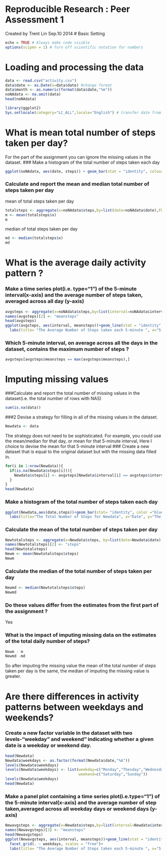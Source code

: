 Reproducible Research : Peer Assessment 1
========================================================
Created by Trent Lin Sep.10 2014
# Basic Setting
```r
echo = TRUE # Always make code visible
options(scipen = 1) # Turn off scientific notation for numbers
```
# Loading and processing the data
```r
data <- read.csv("activity.csv")
data$date <- as.Date(x=data$date) #change format
data$month <- as.numeric(format(data$date,"%m"))
noNAdata <- na.omit(data)
head(noNAdata)
```
```r
library(ggplot2)
Sys.setlocale(category="LC_ALL",locale="English") # transfer date from Traditional Chinese to English
```
# What is mean total number of steps taken per day?
For the part of the assignment you can ignore the missing values in the dataset.
### Make a histogram of the total number of steps taken each day
```r
ggplot(noNAdata, aes(date, steps)) + geom_bar(stat = "identity", colour = "green",fill="green", width = 0.5) + labs(title= "Histogram of Total Number of Steps taken each day ", x="Date", y="Total Number of Steps")
```
### Calculate and report the mean and median total number of steps taken per day

mean of total steps taken per day
```r
totalsteps <- aggregate(x=noNAdata$steps,by=list(date=noNAdata$date),FUN= sum)
m <- mean(totalsteps$x)
m
```
median of total steps taken per day
```r
md <- median(totalsteps$x)
md
```
# What is the average daily activity pattern ?
### Make a time series plot(i.e. type="1") of the 5-minute interval(x-axis) and the average number of steps taken, averaged across all day (y-axis)
```r
avgsteps <- aggregate(x=noNAdata$steps,by=list(interval=noNAdata$interval),FUN= mean)
names(avgsteps)[2] <- "meansteps"
head(avgsteps)
ggplot(avgsteps, aes(interval, meansteps))+geom_line(stat = "identity", color ="green",size=1)+
  labs(title= "The Average Number of Steps taken each 5-minute ", x="5-minute interval", y="Average Number of Steps")
```
### Which 5-minute interval, on average across all the days in the dataset, contains the maximum number of steps ?
```r
avgsteps[avgsteps$meansteps == max(avgsteps$meansteps),]
```
# Imputing missing values
###Calculate and report the total number of missing values in the dataset(i.e. the total number of rows with NAS)
```r
sum(is.na(data))
```
###2 Devise a strategy for filling in all of the missing values in the dataset.
```r
Newdata <- data
```
The strategy does not need to be sophisticated. For example, you could use the mean/median for that day, or mean for that 5-minute interval,
Here I choice to devise the mean for that 5-minute interval
### Create a new dataset that is equal to the original dataset but with the missing data filled in.
```r
for(i in 1:nrow(Newdata)){
  if(is.na(Newdata$steps[i])){
    Newdata$steps[i] <- avgsteps[Newdata$interval[i] == avgsteps$interval,]$meansteps
  }
}
head(Newdata)
```
### Make a histogram of the total number of steps taken each day
```r
ggplot(Newdata,aes(date,steps))+geom_bar(stat= "identity", color ="blue", fill="blue", width= 0.5)+
  labs(title="The Total Number of Steps for Newdata", x="Date", y="The Total Number of Steps")
```
### Calculate the mean of the total number of steps taken per day
```r
Newtotalsteps <- aggregate(x=Newdata$steps, by=list(date=Newdata$date),FUN = sum)
names(Newtotalsteps)[2] <- "steps"
head(Newtotalsteps)
Newm <- mean(Newtotalsteps$steps)
Newm
```
### Calculate the median of the total number of steps taken per day
```r
Newmd <- median(Newtotalsteps$steps)
Newmd
```
### Do these values differ from the estimates from the first part of the assignment ?
Yes

### What is the impact of imputing missing data on the estimates of the total daily number of steps?
```r
Newm - m
Newmd -md
```
So after imputing the missing value the mean of the total number of steps taken per day is the same, the median of imputing the missing value is greater.

# Are there differences in activity patterns between weekdays and weekends?
### Create a new factor variable in the dataset with two levels-"weekday" and weekend" indicating whether a given date is a weekday or weekend day.
```r
head(Newdata)
Newdata$weekdays <- as.factor(format(Newdata$date,"%A"))
levels(Newdata$weekdays)
levels(Newdata$weekdays) <- list(weekday=c("Monday","Thesday","Wednesday","Thursday","Friday"),
                                 weekend=c("Saturday","Sunday"))
levels(Newdata$weekdays)
head(Newdata)
```
### Make a panel plot containing a time series plot(i.e.type="1") of the 5-minute interval(x-axis) and the average number of step taken,averaged across all weekday days or weekend days (y-axis)
```r
Newavgsteps <- aggregate(x=Newdata$steps,by=list(interval=Newdata$interval,weekdays=Newdata$weekdays),FUN= mean)
names(Newavgsteps)[3] <- "meansteps"
head(Newavgsteps)
ggplot(Newavgsteps, aes(interval, meansteps))+geom_line(stat = "identity", color ="blue",size=1)+
  facet_grid(. ~ weekdays, scales = "free")+
  labs(title= "The Average Number of Steps taken each 5-minute ", x="5-minute interval", y="Average Number of Steps")
```
